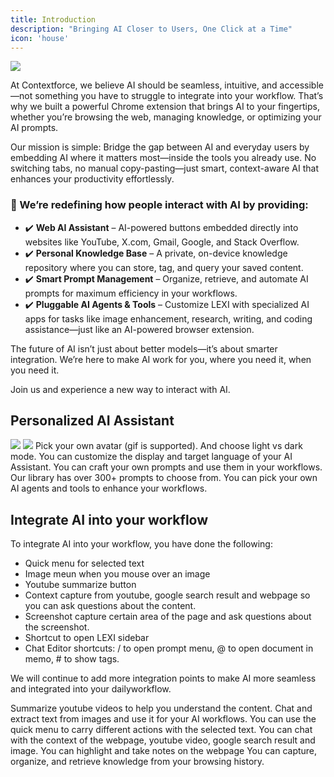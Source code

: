 ```yaml
---
title: Introduction
description: "Bringing AI Closer to Users, One Click at a Time"
icon: 'house'
---
```


<img
  src="/images/youtube/lexi-youtube-2.jpg"
/>

At Contextforce, we believe AI should be seamless, intuitive, and accessible—not something you have to struggle to integrate into your workflow. That’s why we built a powerful Chrome extension that brings AI to your fingertips, whether you’re browsing the web, managing knowledge, or optimizing your AI prompts.

Our mission is simple: Bridge the gap between AI and everyday users by embedding AI where it matters most—inside the tools you already use. No switching tabs, no manual copy-pasting—just smart, context-aware AI that enhances your productivity effortlessly.

### 🚀 We’re redefining how people interact with AI by providing:
* ✔️ **Web AI Assistant** – AI-powered buttons embedded directly into websites like YouTube, X.com, Gmail, Google, and Stack Overflow.
* ✔️ **Personal Knowledge Base** – A private, on-device knowledge repository where you can store, tag, and query your saved content.
* ✔️ **Smart Prompt Management** – Organize, retrieve, and automate AI prompts for maximum efficiency in your workflows.
* ✔️ **Pluggable AI Agents & Tools** – Customize LEXI with specialized AI apps for tasks like image enhancement, research, writing, and coding assistance—just like an AI-powered browser extension.

The future of AI isn’t just about better models—it’s about smarter integration. We’re here to make AI work for you, where you need it, when you need it.

Join us and experience a new way to interact with AI.

## Personalized AI Assistant

<CardGroup cols={2}>
  <Card>
    <img className="block dark:hidden" src="/images/lexi-sidebar.jpg" />
    <img className="hidden dark:block" src="/images/lexi-sidebar-dark.jpg" />
  </Card>
  <CardGroup title="Features" cols={1}>
    <Card
        title="Customize AI Assistant"
        icon="robot"
        href="./settings/general#custom-avatar"
      >
        Pick your own avatar (gif is supported). And choose light vs dark mode.
    </Card>
    <Card
      title="Customize Language"
      icon="language"
      href="./settings/general#display-language"
    >
        You can customize the display and target language of your AI Assistant.
    </Card>
      <Card
    title="Customize Prompts"
    icon="code"
    href="./settings/prompt"
  >
      You can craft your own prompts and use them in your workflows. Our library has over 300+ prompts to choose from.
    </Card>
      <Card
      title="Pick Your Apps"
      icon="shapes"
      href="./apps"
    >
      You can pick your own AI agents and tools to enhance your workflows.
    </Card>
  </CardGroup>
</CardGroup>


## Integrate AI into your workflow

To integrate AI into your workflow, you have done the following:
* Quick menu for selected text
* Image meun when you mouse over an image
* Youtube summarize button
* Context capture from youtube, google search result and webpage so you can ask questions about the content.
* Screenshot capture certain area of the page and ask questions about the screenshot.
* Shortcut to open LEXI sidebar
* Chat Editor shortcuts: / to open prompt menu, @ to open document in memo, # to show tags.

We will continue to add more integration points to make AI more seamless and integrated into your dailyworkflow.

<CardGroup cols={2}>
  <Card
    title="Youtube Summarize"
    icon="youtube"
    href="./youtube"
  >
    Summarize youtube videos to help you understand the content.
  </Card>
  <Card
    title="Image Menu"
    icon="image"
    href="./image"
  >
    Chat and extract text from images and use it for your AI workflows.
  </Card>
  <Card
    title="Quick Menu over Selected Text"
    icon="text"
    href="./selected-text"
  >
    You can use the quick menu to carry different actions with the selected text.
  </Card>
  <Card
    title="Chat with Context"
    icon="comment"
  >
    You can chat with the context of the webpage, youtube video, google search result and image.
  </Card>
  <Card
    title="Highlight and Notes"
    icon="highlighter"
    href="./highlight"
  >
    You can highlight and take notes on the webpage
  </Card>
  <Card
    title="Memo - Personal Knowledge Base"
    icon="database"
    href="./memo"
  >
    You can capture, organize, and retrieve knowledge from your browsing history.
  </Card>
</CardGroup>

